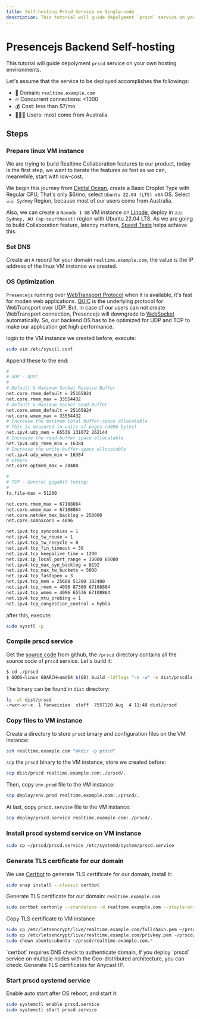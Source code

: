 ```yaml
---
title: Self-hosting Prscd Service on Single-node
description: This tutorial will guide depolyment `prscd` service on your own hosting environments.
---
```



# Presencejs Backend Self-hosting

This tutorial will guide depolyment `prscd` service on your own hosting environments.

Let's assume that the service to be deployed accomplishes the followings:

- 🧲 Domain: `realtime.example.com`
- 🔥 Concurrent connections: &lt;1000
- 💰 Cost: less than $7/mo
- 🦸🏼‍♀️ Users: most come from Australia

## Steps

<Steps>

### Prepare linux VM instance

We are trying to build Realtime Collaboration features to our product, today is the first step, we want to iterate the features as fast as we can, meanwhile, start with low-cost.

We begin this journey from [Digital Ocean](https://digitalocean.com), create a Basic Droplet Type with Regular CPU, That's only $6/mo, select `Ubuntu 22.04 (LTS) x64` OS. Select `🇦🇺 Sydney` Region, because most of our users come from Australia.

Also, we can create a `Nanode 1 GB` VM instance on [Linode](https://linode.com), deploy in `🇦🇺 Sydney, AU (ap-sourtheast)` region with Ubuntu 22.04 LTS. As we are going to build Collaboration feature, latency matters, [Speed Tests](https://www.linode.com/speed-test/) helps achieve this.

### Set DNS

Create an `A` record for your domain `realtime.example.com`, the value is the IP address of the linux VM instance we created.

### OS Optimization

`Presencejs` running over [WebTransport Protocol](https://) when it is available, it's fast for moden web applications. [QUIC](https://) is the underlying protocol for WebTransport over UDP. But, in case of our users can not create WebTransport connection, Presencejs will downgrade to [WebSocket](https://) automatically. So, our backend OS has to be optimized for UDP and TCP to make our application get high performance.

login to the VM instance we created before, execute:

```bash
sudo vim /etc/sysctl.conf
```

Append these to the end:

```bash
#
# UDP - QUIC
#
# Default & Maximum Socket Receive Buffer
net.core.rmem_default = 25165824
net.core.rmem_max = 33554432
# Default & Maximum Socket Send Buffer
net.core.wmem_default = 25165824
net.core.wmem_max = 33554432
# Increase the maximum total buffer-space allocatable
# This is measured in units of pages (4096 bytes)
net.ipv4.udp_mem = 65536 131072 262144
# Increase the read-buffer space allocatable
net.ipv4.udp_rmem_min = 16384
# Increase the write-buffer-space allocatable
net.ipv4.udp_wmem_min = 16384
# others
net.core.optmem_max = 20480

#
# TCP - General gigabit tuning:
#
fs.file-max = 51200

net.core.rmem_max = 67108864
net.core.wmem_max = 67108864
net.core.netdev_max_backlog = 250000
net.core.somaxconn = 4096

net.ipv4.tcp_syncookies = 1
net.ipv4.tcp_tw_reuse = 1
net.ipv4.tcp_tw_recycle = 0
net.ipv4.tcp_fin_timeout = 30
net.ipv4.tcp_keepalive_time = 1200
net.ipv4.ip_local_port_range = 10000 65000
net.ipv4.tcp_max_syn_backlog = 8192
net.ipv4.tcp_max_tw_buckets = 5000
net.ipv4.tcp_fastopen = 3
net.ipv4.tcp_mem = 25600 51200 102400
net.ipv4.tcp_rmem = 4096 87380 67108864
net.ipv4.tcp_wmem = 4096 65536 67108864
net.ipv4.tcp_mtu_probing = 1
net.ipv4.tcp_congestion_control = hybla
```

after this, execute:

```bash
sudo sysctl -p
```

### Compile prscd service

Get the [source code](https://github.com/yomorun/presencejs) from github, the `/prscd` directory contains all the source code of `prscd` service. Let's build it:

```bash
$ cd ./prscd
$ GOOS=linux GOARCH=amd64 $(GO) build -ldflags "-s -w" -o dist/prscdls -al
```

The binary can be found in `dist` directory:

```bash
ls -al dist/prscd
-rwxr-xr-x  1 fanweixiao  staff  7557120 Aug  4 11:48 dist/prscd
```

### Copy files to VM instance

Create a directory to store `prscd` binary and configuration files on the VM instance:

```bash
ssh realtime.example.com "mkdir -p prscd"
```

`scp` the `prscd` binary to the VM instance, store we created before:

```bash
scp dist/prscd realtime.example.com:./prscd/.
```

Then, copy `env.prod` file to the VM instance:

```bash
scp deploy/env.prod realtime.example.com:./prscd/.
```

At last, copy `prscd.service` file to the VM instance:

```bash
scp deploy/prscd.service realtime.example.com:./prscd/.
```

### Install prscd systemd service on VM instance

```bash
sudo cp ~/prscd/prscd.service /etc/systemd/system/prscd.service
```

### Generate TLS certificate for our domain

We use [Certbot](https://certbot.eff.org/) to generate TLS certificate for our domain, install it:

```bash
sudo snap install --classic certbot 
```

Generate TLS certificate for our domain: `realtime.example.com`

```bash
sudo certbot certonly --standalone -d realtime.example.com --staple-ocsp -m realtime-guy@example.com --agree-tos
```

Copy TLS certificate to VM instance

```bash
sudo cp /etc/letsencrypt/live/realtime.example.com/fullchain.pem ~/prscd/realtime.example.com.cert
sudo cp /etc/letsencrypt/live/realtime.example.com/privkey.pem ~/prscd/realtime.example.com.key
sudo chown ubuntu:ubuntu ~/prscd/realtime.example.com.*
```

<Callout emoji="💡">
  `certbot` requires DNS check to authenticate domain, If you deploy `prscd` service on multiple nodes with the Geo-distributed architecture, you can check: <Link href="/docs/hosting/tls-for-anycast">Generate TLS certificates for Anycast IP</Link>.
</Callout>

### Start prscd systemd service

Enable auto start after OS reboot, and start it:

```bash
sudo systemctl enable prscd.service
sudo systemctl start prscd.service
```

</Steps>